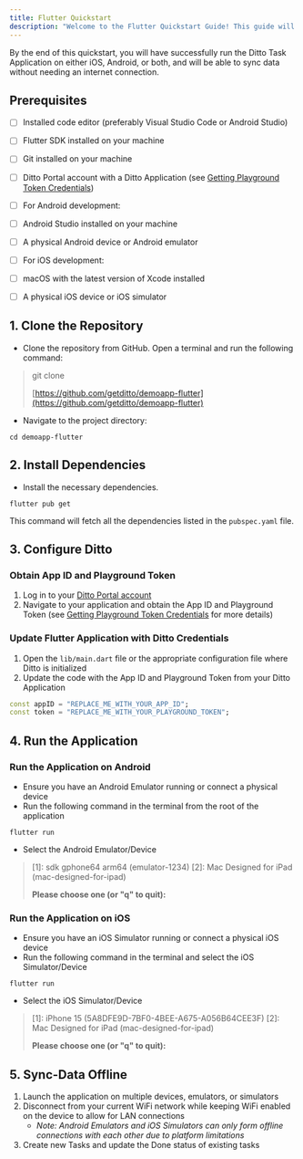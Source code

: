 ```yaml
---
title: Flutter Quickstart
description: "Welcome to the Flutter Quickstart Guide! This guide will help you clone, set up, and run the Ditto Demo Flutter Application from a public GitHub repository."
---
```




By the end of this quickstart, you will have successfully run the Ditto Task Application on either iOS, Android, or both, and will be able to sync data without needing an internet connection.

## Prerequisites

- [ ] Installed code editor (preferably Visual Studio Code or Android Studio)
- [ ] Flutter SDK installed on your machine
- [ ] Git installed on your machine
- [ ] Ditto Portal account with a Ditto Application (see [Getting Playground Token Credentials]())
- [ ] For Android development:
- [ ] Android Studio installed on your machine
- [ ] A physical Android device or Android emulator
- [ ] For iOS development:
- [ ] macOS with the latest version of Xcode installed
- [ ] A physical iOS device or iOS simulator



## 1. Clone the Repository

- Clone the repository from GitHub. Open a terminal and run the following command:

> git clone
>
> [https://github.com/getditto/demoapp-flutter](https://github.com/getditto/demoapp-flutter)
>
>

- Navigate to the project directory:

```shell
cd demoapp-flutter
```

## 2. Install Dependencies

- Install the necessary dependencies.

```shell
flutter pub get
```

This command will fetch all the dependencies listed in the `pubspec.yaml` file.



## 3. Configure Ditto

### Obtain App ID and Playground Token

1. Log in to your <a href="https://portal.ditto.live" target="_blank">Ditto Portal account</a>
2. Navigate to your application and obtain the App ID and Playground Token (see [Getting Playground Token Credentials]() for more details)

### Update Flutter Application with Ditto Credentials

1. Open the `lib/main.dart` file or the appropriate configuration file where Ditto is initialized
2. Update the code with the App ID and Playground Token from your Ditto Application

```dart Dart
const appID = "REPLACE_ME_WITH_YOUR_APP_ID";
const token = "REPLACE_ME_WITH_YOUR_PLAYGROUND_TOKEN";
```



## 4. Run the Application

### Run the Application on Android

- Ensure you have an Android Emulator running or connect a physical device
- Run the following command in the terminal from the root of the application

```shell
flutter run
```

- Select the Android Emulator/Device

> \[1]: sdk gphone64 arm64 (emulator-1234)
> \[2]: Mac Designed for iPad (mac-designed-for-ipad)
>
>
> **Please choose one (or "q" to quit):**



### Run the Application on iOS

- Ensure you have an iOS Simulator running or connect a physical iOS device
- Run the following command in the terminal and select the iOS Simulator/Device

```shell
flutter run
```

- Select the iOS Simulator/Device

> \[1]: iPhone 15 (5A8DFE9D-7BF0-4BEE-A675-A056B64CEE3F)
> \[2]: Mac Designed for iPad (mac-designed-for-ipad)
>
>
> **Please choose one (or "q" to quit):**



## 5. Sync-Data Offline

1. Launch the application on multiple devices, emulators, or simulators
2. Disconnect from your current WiFi network while keeping WiFi enabled on the device to allow for LAN connections
   - *Note: Android Emulators and iOS Simulators can only form offline connections with each other due to platform limitations*
3. Create new Tasks and update the Done status of existing tasks

